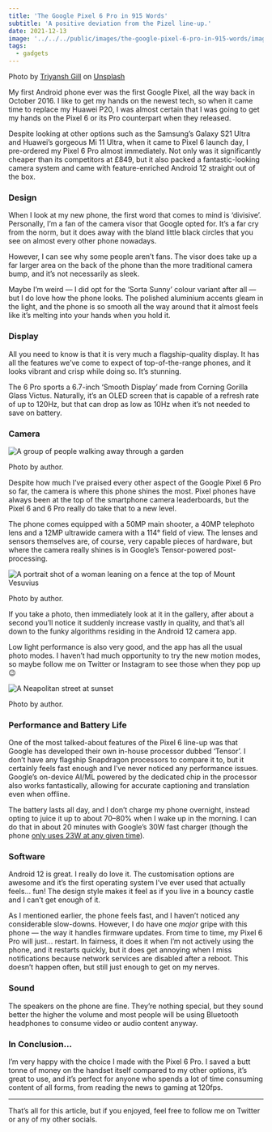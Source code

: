 ```yaml
---
title: 'The Google Pixel 6 Pro in 915 Words'
subtitle: 'A positive deviation from the Pizel line-up.'
date: 2021-12-13
image: '../../../public/images/the-google-pixel-6-pro-in-915-words/image-0.jpg'
tags:
  - gadgets
---
```


Photo by
[Triyansh Gill](https://unsplash.com/@triyansh?utm_source=medium&utm_medium=referral) on
[Unsplash](https://unsplash.com/?utm_source=medium&utm_medium=referral)

My first Android phone ever was the first Google Pixel, all the way back in
October 2016. I like to get my hands on the newest tech, so when it came time to replace
my Huawei P20, I was almost certain that I was going to get my hands on the Pixel 6 or
its Pro counterpart when they released.

Despite looking at other options such as the Samsung’s Galaxy S21 Ultra and Huawei’s
gorgeous Mi 11 Ultra, when it came to Pixel 6 launch day, I pre-ordered my Pixel 6 Pro
almost immediately. Not only was it significantly cheaper than its competitors at £849,
but it also packed a fantastic-looking camera system and came with feature-enriched
Android 12 straight out of the box.

### Design

When I look at my new phone, the first word that comes to mind is ‘divisive’.
Personally, I’m a fan of the camera visor that Google opted for. It’s a far cry from the
norm, but it does away with the bland little black circles that you see on almost every
other phone nowadays.

However, I can see why some people aren’t fans. The visor does take up a far larger area
on the back of the phone than the more traditional camera bump, and it’s not necessarily
as sleek.

Maybe I’m weird — I did opt for the ‘Sorta Sunny’ colour variant after all — but I do
love how the phone looks. The polished aluminium accents gleam in the light, and the
phone is so smooth all the way around that it almost feels like it’s melting into your
hands when you hold it.

### Display

All you need to know is that it is very much a flagship-quality display. It has all the
features we’ve come to expect of top-of-the-range phones, and it looks vibrant and crisp
while doing so. It’s stunning.

The 6 Pro sports a 6.7-inch ‘Smooth Display’ made from Corning Gorilla Glass Victus.
Naturally, it’s an OLED screen that is capable of a refresh rate of up to 120Hz, but
that can drop as low as 10Hz when it’s not needed to save on battery.

### Camera

![A group of people walking away through a garden](https://miro.medium.com/v2/resize:fit:700/1*AFJ2Jd9UdQ83k7CuCY82Qg.jpeg)

Photo by author.

Despite how much I’ve praised every other aspect of the Google Pixel 6 Pro so far, the
camera is where this phone shines the most. Pixel phones have always been at the top of
the smartphone camera leaderboards, but the Pixel 6 and 6 Pro really do take that to a
new level.

The phone comes equipped with a 50MP main shooter, a 40MP telephoto lens and a 12MP
ultrawide camera with a 114° field of view. The lenses and sensors themselves are, of
course, very capable pieces of hardware, but where the camera really shines is in
Google’s Tensor-powered post-processing.

![A portrait shot of a woman leaning on a fence at the top of Mount Vesuvius](https://miro.medium.com/v2/resize:fit:700/1*kdTU11BMDV2omNjiWfL-BA.jpeg)

Photo by author.

If you take a photo, then immediately look at it in the gallery, after about a second
you’ll notice it suddenly increase vastly in quality, and that’s all down to the funky
algorithms residing in the Android 12 camera app.

Low light performance is also very good, and the app has all the usual photo modes. I
haven’t had much opportunity to try the new motion modes, so maybe follow me on Twitter
or Instagram to see those when they pop up 😉

![A Neapolitan street at sunset](https://miro.medium.com/v2/resize:fit:700/1*1EPgLABGaIqHYvR6ycAHTw.jpeg)

Photo by author.

### Performance and Battery Life

One of the most talked-about features of the Pixel 6 line-up was that Google has
developed their own in-house processor dubbed ‘Tensor’. I don’t have any flagship
Snapdragon processors to compare it to, but it certainly feels fast enough and I’ve
never noticed any performance issues. Google’s on-device AI/ML powered by the dedicated
chip in the processor also works fantastically, allowing for accurate captioning and
translation even when offline.

The battery lasts all day, and I don’t charge my phone overnight, instead opting to
juice it up to about 70–80% when I wake up in the morning. I can do that in about 20
minutes with Google’s 30W fast charger (though the phone
[only uses 23W at any given time](https://www.gsmarena.com/google_clarifies_pixel_6_series_can_charge_at_up_to_23w_speeds-news-51894.php)).

### Software

Android 12 is great. I really do love it. The customisation options are awesome and it’s
the first operating system I’ve ever used that actually feels… fun! The design style
makes it feel as if you live in a bouncy castle and I can’t get enough of it.

As I mentioned earlier, the phone feels fast, and I haven’t noticed any considerable
slow-downs. However, I do have one _major_ gripe with this phone — the way it handles
firmware updates. From time to time, my Pixel 6 Pro will just… restart. In fairness, it
does it when I’m not actively using the phone, and it restarts quickly, but it does get
annoying when I miss notifications because network services are disabled after a reboot.
This doesn’t happen often, but still just enough to get on my nerves.

### Sound

The speakers on the phone are fine. They’re nothing special, but they sound better the
higher the volume and most people will be using Bluetooth headphones to consume video or
audio content anyway.

### In Conclusion…

I’m very happy with the choice I made with the Pixel 6 Pro. I saved a butt tonne of
money on the handset itself compared to my other options, it’s great to use, and it’s
perfect for anyone who spends a lot of time consuming content of all forms, from reading
the news to gaming at 120fps.

---

That’s all for this article, but if you enjoyed, feel free to follow me on Twitter or any
of my other socials.

